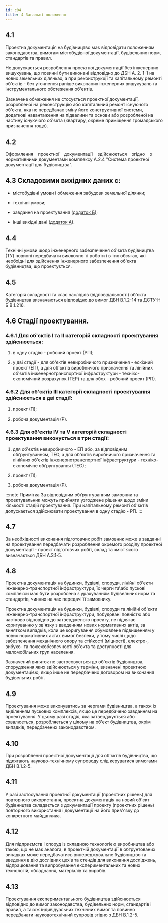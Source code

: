 ```yaml
---
id: c04
title: 4 Загальні положення
---
```


## 4.1
Проектна документація на будівництво має відповідати положенням законодавства, вимогам містобудівної документації, будівельних норм, стандартів та правил.

Не допускається розроблення проектної документації без інженерних вишукувань, що повинні бути виконані відповідно до ДБН А. 2. 1-1 на нових земельних ділянках, а при реконструкції та капітальному ремонті об'єктів - без уточнення раніше виконаних інженерних вишукувань та інструментального обстеження об'єктів.

Зазначене обмеження не стосується проектної документації, розробленої на реконструкцію або капітальний ремонт існуючого об'єкта, яка не передбачає зміну його конструктивної системи, додаткові навантаження на підвалини та основи або розробленої на частину існуючого об'єкта (квартиру, окреме приміщення громадського призначення тощо).

## 4.2
Оформлення    проектної    документації    здійснюється    згідно    з нормативними документами комплексу А.2.4 "Система проектної документації для будівництва".

## 4.3 Складовими вихідних даних є:

- містобудівні умови і обмеження забудови земельної ділянки;

- технічні умови;

- завдання на проектування ([додаток Б](/b)); 

- інші вихідні дані ([додаток А](/a)).

## 4.4
Технічні умови щодо інженерного забезпечення об'єкта будівництва (ТУ) повинні передбачати виключно ті роботи і в тих обсягах, які необхідні для здійснення інженерного забезпечення об'єкта будівництва, що проектується.

## 4.5
Категорія складності та клас наслідків (відповідальності) об'єкта будівництва визначаються відповідно до вимог ДБН В.1.2-14 та ДСТУ-Н Б В.1.216.

## 4.6 Стадії проектування.

### 4.6.1 Для об'єктів І та II категорій складності проектування здійснюється:

1. в одну стадію - робочий проект (РП);

2. у дві стадії - для об'єктів невиробничого призначення - ескізний проект (ЕП), а для об'єктів виробничого призначення та лінійних об'єктів інженернотранспортної інфраструктури - техніко-економічний розрахунок (ТЕР) та для обох - робочий проект (РП).

### 4.6.2 Для об'єктів III категорії складності проектування здійснюється в дві стадії:

1. проект (П);

2. робоча документація (Р).

### 4.6.3 Для об'єктів IV та V категорій складності проектування виконується в три стадії:

1. для об'єктів невиробничого - ЕП або, за відповідним обґрунтуванням, ТЕО, а для об'єктів виробничого призначення та лінійних об'єктів інженернотранспортної інфраструктури - техніко-економічне обґрунтування (ТЕО);

2. проект (П);

3. робоча документація (Р).


:::note Примітка
За відповідним обґрунтуванням замовник та проектувальник можуть прийняти узгоджене рішення щодо зміни кількості стадій проектування. При капітальному ремонті об'єктів допускається здійснювати проектування в одну стадію - РП.
:::

## 4.7
За необхідності виконання підготовчих робіт замовник може в завданні на проектування передбачати розроблення окремого розділу проектної документації - проект підготовчих робіт, склад та зміст якого визначається ДБН А.3.1-5.

## 4.8
Проектна документація на будинки, будівлі, споруди, лінійні об'єкти інженерно-транспортної інфраструктури, їх черги та\\або пускові комплекси має бути розроблена з урахуванням будівельних норм та стандартів, чинних на час передачі її замовнику.

Проектна документація на будинки, будівлі, споруди та лінійні об'єкти інженерно-транспортної інфраструктури, побудовані повністю або частково відповідно до затвердженого проекту, не підлягає коригуванню у зв'язку з введенням нових нормативних актів, за винятком випадків, коли це коригування обумовлене підвищенням у нових нормативних актах вимог безпеки, у тому числі щодо забезпечення механічного опору та стійкості (міцності), електро-, вибухо- та пожежобезпечності об'єкта та доступності для маломобільних груп населення.

Зазначений виняток не застосовується до об'єктів будівництва, спорудження яких здійснюється у терміни, визначені проектною документацією, якщо інше не передбачено договором на виконання будівельних робіт.

## 4.9
Проектування може виконуватись за чергами будівництва, а також із виділенням пускових комплексів, якщо це передбачено завданням на проектування. У цьому разі стадія, яка затверджується або схвалюється, розробляється у цілому на об'єкт будівництва, окрім випадків, передбачених законодавством.

## 4.10
При розробленні проектної документації для об'єктів будівництва, що підлягають науково-технічному супроводу слід керуватися вимогами ДБН В.1.2-5.

## 4.11
У разі застосування проектної документації (проектних рішень) для повторного використання, проектна документація на новий об'єкт будівництва складається з документації проекту (проектних рішень) повторного використання і документації на його прив'язку до конкретного майданчика.

## 4.12
Для підприємств і споруд із складною технологією виробництва або такою, що не має аналога, в проектній документації в обґрунтованих випадках може передбачатись випереджувальне будівництво та введення в дію дослідних цехів та стендів для виконання досліджень, відпрацювання та випробування експериментальних та нових технологій, обладнання, матеріалів та виробів.

## 4.13
Проектування експериментального будівництва здійснюється відповідно до вимог законодавства, будівельних норм, стандартів і правил, а також індивідуальних технічних вимог та повинно передбачати науковотехнічний супровід згідно з ДБН В.1.2-5.
